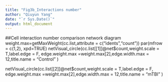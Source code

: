 ---
title: "Fig3b_Interactions number"
author: "Qiuyun Yang"
date: "`r Sys.Date()`"
output: html_document
---
##Cell interaction number comparison network diagram
weight.max=getMaxWeight(cc.list,attribute = c("idents","count"))
par(mfrow = c(1,2), xpd=TRUE)
netVisual_circle(cc.list[[1]]@net$count,weight.scale = T,label.edge = F,
                 edge.weight.max =weight.max[2],edge.width.max = 12,title.name = "Control" )

netVisual_circle(cc.list[[2]]@net$count,weight.scale = T,label.edge = F,
                 edge.weight.max =weight.max[2],edge.width.max = 12,title.name = "mTBI" )
                 
